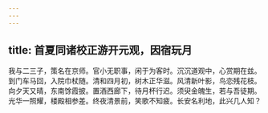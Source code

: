 ```yaml
---
---
---
```

title: 首夏同诸校正游开元观，因宿玩月
---



我与二三子，策名在京师。官小无职事，闲于为客时。沉沉道观中，心赏期在兹。到门车马回，入院巾杖随。清和四月初，树木正华滋。风清新叶影，鸟恋残花枝。向夕天又晴，东南馀霞披。置酒西廊下，待月杯行迟。须臾金魄生，若与吾徒期。光华一照耀，楼殿相参差。终夜清景前，笑歌不知疲。长安名利地，此兴几人知？